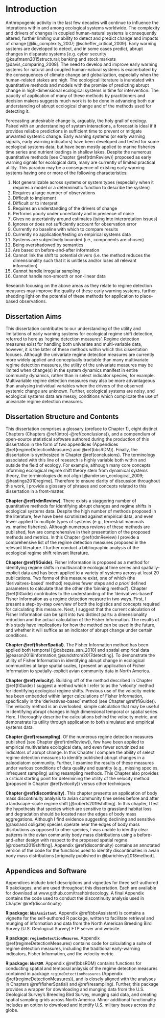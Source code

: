 # Introduction {#intro}
Anthropogenic activity in the last few decades will continue to influence the interations within and among ecological systems worldwide. The complexity and drivers of changes in coupled human-natural systems is consequently altered, further limiting our ability to detect and predict change and impacts of change [@liu_complexity_2007; @scheffer_critical_2009]. Early warning systems are developed to detect,  and in some cases predict, abrupt changes in disparate systems [e.g. cyber security @kaufmann2015structural; banking and stock markets @davis_comparing_2008]. The need to develop and improve early warning systems for natural and coupled human-natural systems is exacerbated by the consequences of climate change and globalization, especially when the human-related stakes are high. The ecological literature is inundated with quantitative methods and models with the promise of predicting abrupt change in high-dimensional ecological systems in time for intervention. The paucity of application of many of these methods by practitioners and decision makers suggests much work is to be done in advancing both our understanding of abrupt ecological change and of the methods used for detecting it. 

Forecasting undesirable change is, arguably, the holy grail of ecology. Paired with an understanding of system interactions, a forecast is ideal if it provides reliable predictions in sufficient time to prevent or mitigate unwanted systemic change. Early warning systems (or early warning signals, early warning indicators) have been developed and tested for some ecological systems data, but have been mostly applied to marine fisheries time series and nutrient loadings in shallow lakes. Despite the numerous quantitative methods [see Chapter \@ref(rdmReview)] proposed as early warning signals for ecological data, many are currently of limited practical utility. This paradox may be a consequence of existing  early warning systems  having one or more of the following characteristics:

  1. Not generalizable across systems or system types (especially when it requires a model or a determinsitic function to describe the system) 
  1. Requires a large number of observations
  1. Difficult to implement
  1. Difficult or to interpret 
  1. Requires an understanding of the drivers of change
  1. Performs poorly under uncertainty and in presence of noise
  1. Gives no uncertaintiy around estimates (tying into interpretation issues)
  <!-- 1. Cannot handle noisy data -->
  1. Ignores or does not sufficiently account for observation error
  1. Currently no baseline with which to compare results
  1. Currently no application/testing on empirical systems data
  1. Systems are subjectively bounded (i.e., components are chosen)
  1. Being overshadowed by semantics
  1. Are based on before-and-after information
  1. Cannot link the shift to potential drivers (i.e. the method reduces the dimensionality such that it is unitless and/or loses all relevant information)
  1. Cannot handle irregular sampling 
  1. Cannot handle non-smooth or non-linear data

Research focusing on the above areas as they relate to regime detection measures may improve the quality of these early warning systems, further shedding light on the potential of these methods for application to place-based  observations.

## Dissertation Aims
This dissertation  contributes to our understanding of the utility and limitations of early warning systems for ecological regime shift detection, referred to here as 'regime detection measures'. Regime detection measures exist for handling both univariate and multi-variable data, however, it is the latter of these methods within which this dissertation focuses. Although the univariate regime detection measures are currently more widely applied and conceptually tractable than many multivariate regime detection measures, the utility of the univariate measures may be limited when change(s) in the system dynamics manifest in entire community dynamics, rather than in select indicator species, for example. Multivariable regime detection measures may also be more advantageous than analysing individual variables when the drivers of the observed systemic change are unknown. Further, ecological systems are noisy, and ecological systems data are messy, conditions which complicate the use of univariate regime detection measures. 


## Dissertation Structure and Contents
This dissertation comprises a glossary (preface to Chapter 1), eight distinct Chapters (Chapters \@ref(intro)-\@ref(conclusions)), and a compendium of open-source statistical software authored during the production of this dissertation in the form of two appendices (Appendices \@ref(regimeDetectionMeasures) and \@ref(bbsRDM)). Finally, the dissertation is synthesized in Chapter \@ref(conclusions). The terminology associated with this line of research is highly variable both within and outside the field of ecology. For example, although many core concepts informing ecological regime shift theory stem from dynamical systems theory, the terminologies do not align [@andersen_ecological_2009; @hastings2010regime]. Therefore to ensure clarity of discussion throughout this work, I provide a glossary of phrases and concepts related to this dissertation in a front-matter. 

**Chapter  \@ref(rdmReview)**. There exists a staggering number of quantitative methods for identifying abrupt changes and regime shifts in ecological systems data. Despite the high number of methods proposed in the literature, few have been scrutinized against empirical data, and even fewer applied to multiple types of systems (e.g., terrestrial mammals vs. marine fisheries). Although numerous reviews of these methods are published, few are comprehensive in their presentation of the proposed methods and metrics. In this Chapter \@ref(rdmReview) I provide a comprehensive list of the regime detection measures proposed in the relevant literature. I further conduct a bibliographic analysis of the ecological regime shift relevant literature. 

**Chapter \@ref(fiGuide)**. Fisher Information is proposed as a method for identifying regime shifts in multivariable ecological time series and spatially-explicit data and has been applied to a variety of systems across at least 20 publications. Two forms of this measure exist, one of which (the 'derivaitves-based' method) requires fewer steps and *a priori* defined parameters to calculate than the other (the 'binning method'). Chapter \@ref(fiGuide) contributes to the  understanding of the 'derivatives-based' Fisher Information as a regime detection measure in two ways. First, I present a step-by-step overview of both the logistics and concepts required for calculating this measure. Next, I suggest that the current calculation of Fisher Information can be split into two distinct parts: a dimensionality reduction and the actual calculation of the Fisher Information. The results of this study have implications for how the method can be used in the future, and whether it will suffice as an indicator of abrupt change under certain conditions.

**Chapter \@ref(fisherSpatial)**. The Fisher Information method has been applied both temporal [@cabezas_san_2010] and spatial empirical data [@eason2019information;@sundstrom2017detecting]. To demonstrate the utility of Fisher Information in identifying abrupt change in ecological communities at large spatial scales, I present an application of Fisher Information to spatially-explicit avian community data in North America.


**Chapter \@ref(velocity)**. Building off of the method described in Chapter \@ref(fiGuide) I suggest a method which I refer to as the  'velocity' method for identifying ecological regime shifts. Previous use of the velocity metric has been embedded within larger calculations of Fisher Information, specifically in the 'derivatives-based' method (see Chapter \@ref(fiGuide)). The velocity method is an overlooked, simple calculation that may be useful in identifying abrupt changes in high dimensional temporal or spatial series. Here, I thoroughly describe the calculations behind the velocity metric, and demonstrate its utility through application to both simulated and empirical systems data. 

**Chapter \@ref(resampling)**. Of the numerous regime detection measures published (see Chapter \@ref(rdmReview)), few have been applied to empirical multivariate ecological data, and even fewer scrutinized as indicators of abrupt  change. In this Chapter I compare the ability of select regime detection measures to identify published abrupt changes in a paleodiatom community. Further, I examine the results of these measures under various conditions of data quality and quantity (e.g., missing species, infrequent sampling) using resampling methods. This Chapter also provides a critical starting point for determining the utility of the velocity method (proposed in Chapter \@ref(velocity)) versus other techniques. 

**Chapter \@ref(discontinuity)**. This chapter presents an application of body mass discontinuity analysis to avian community time series before and after a landscape-scale regime shift [@roberts2019shifting]. In this chapter, I test the hypothesis that species which are sensitive to grassland habitat loss and degradation should be located near the edges of body mass aggregations. Although I find evidence suggesting declining and sensitive (grassland obligate) species operate near the edges of body mass disributions as opposed to other species, I was unable to identfiy clear patterns in the avian community body mass distributions using a before-and-after design with respect to the proposed spatial regme [@roberts2019shifting]. Appendix \@ref(discontinuity) contains an annotated version of the code for the functions used to identify discontinuities in avian body mass distributions [originally published in @barichievy2018method]. 

## Appendices and Software
Appendices include brief descriptions and vignettes for  three self-authored R pakckages, and are used throughout this dissertation. Each are available for download at www.github.com/trashbirdecology. A final Appendix contains the code used to conduct the discontinuity analysis used in Chapter \@ref(discontinuity)

__R package: `bbsAssistant`__. Appendix \@ref(bbsAssistant) is contains a vignette for the self-authored R package, written to facilitate retrieval and munging of information and data from the North American Breeding Bird Survey (U.S. Geological Survey) FTP server and website.

__R package: `regimeDetectionMeaures`__. Appendix \@ref(regimeDetectionMeasures) contains code for calculating a suite of regime detection measures, including the traditional early-warning indicators, Fisher Information, and the velocity metric. 

__R package: `bbsRDM`__. Appendix \@ref(bbsRDM) contains functions for conducting spatial and temporal anlaysis of the regime detection measures contained in package `regimeDetectionMeasures` (Appendix \@ref(regimeDetectionMeasures)), and is closely aligned with the analyses in Chapters \@ref(fisherSpatial) and \@ref(resampling). Further, this package provides a wrapper for downloading and munging data from the U.S. Geological Survey's Breeding Bird Survey, munging said data, and creating spatial sampling grids across North America. Minor additional functionality includes an option to download and identify U.S. military bases across the globe. 
<!-- Jessica is a quantitative ecologist and Ph.D. candidate in the Nebraska Cooperative Fish and Wildlife Research Unit, in the School of Natural Resources at the University of Nebraska-Lincoln. Her dissertation research is advised by Drs. Craig Allen and Dirac Twidwell. She received her M.Sc. in Wildlife Ecology & Conservation at the University of Florida, studying  urban ecology and House Sparrow population trends with Drs. Michael Moulton & Katie Sieving. She is the receipient of the Fling, Othmer, and Nelson Fellowships from the University of Nebraska and upon completion of her Ph.D. will begin a position as Research Ecologist and Mendenhall Fellow in the Science Analytics and Synthesis group at the U.S. Geological Survey where she will use integrated population modelling to bridge science and decision makers.  -->
